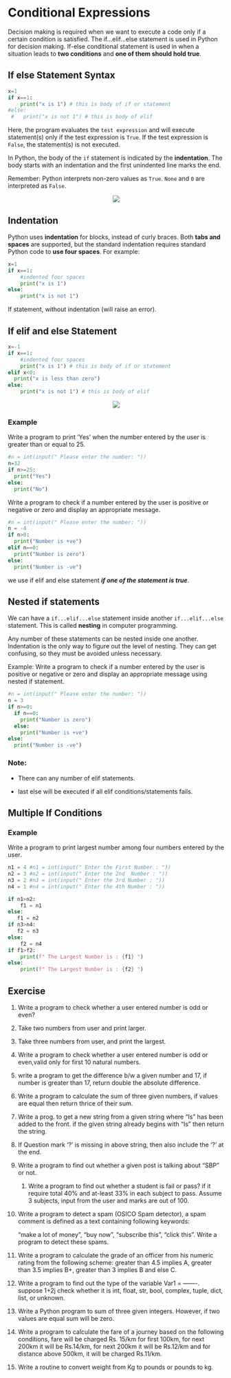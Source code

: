 # Conditional Expressions

Decision making is required when we want to execute a code only if a certain condition is satisfied. The if...elif...else statement is used in Python for decision making. If-else conditional statement is used in when a situation leads to **two conditions** and **one of them should hold true**.

## If else Statement Syntax

```python
x=1
if x==1:
    print("x is 1") # this is body of if or statement
#else:
 #   print("x is not 1") # this is body of elif
```

Here, the program evaluates the `test expression` and will execute statement(s) only if the test expression is `True`. If the test expression is `False`, the statement(s) is not executed.

In Python, the body of the `if` statement is indicated by the **indentation**. The body starts with an indentation and the first unindented line marks the end.

Remember: Python interprets non-zero values as `True`. `None` and `0` are interpreted as `False`.

<center>

![](Python_if_else_statement.webp)

</center>

## Indentation

Python uses **indentation** for blocks, instead of curly braces. Both **tabs and spaces** are supported, but the standard indentation requires standard Python code to **use four spaces**. For example:

```python
x=1
if x==1:
    #indented four spaces
    print("x is 1")
else:
    print("x is not 1")
```

If statement, without indentation (will raise an error).

## If elif and else Statement

```python
x=-1
if x==1:
    #indented four spaces
    print("x is 1") # this is body of if or statement
elif x<0:
  print("x is less than zero")
else:
    print("x is not 1") # this is body of elif
```

<center>

![](if_elif_else_statement.jpg)

</center>

### Example

Write a program to print 'Yes' when the number entered by the user is greater than or equal to 25.

```python
#n = int(input(" Please enter the number: "))
n=32
if n>=25:
  print("Yes")
else:
  print("No")
```

Write a program to check if a number entered by the user is positive or negative or zero and display an appropriate message.

```python
#n = int(input(" Please enter the number: "))
n = -4
if n>0:
  print("Number is +ve")
elif n==0:
  print("Number is zero")
else:
  print("Number is -ve")
```

we use if elif and else statement ***if one of the statement is true***.

## Nested if statements

We can have a `if...elif...else` statement inside another `if...elif...else` statement. This is called **nesting** in computer programming.

Any number of these statements can be nested inside one another. Indentation is the only way to figure out the level of nesting. They can get confusing, so they must be avoided unless necessary.

Example: Write a program to check if a number entered by the user is positive or negative or zero and display an appropriate message using nested if statement.

```python
#n = int(input(" Please enter the number: "))
n = 3
if n>=0:
  if n==0:
    print("Number is zero")
  else:
    print("Number is +ve")
else:
  print("Number is -ve")
```

### Note:

-   There can any number of elif statements.

-   last else will be executed if all elif conditions/statements fails.

## Multiple If Conditions

### Example

Write a program to print largest number among four numbers entered by the user.

```python
n1 = 4 #n1 = int(input(" Enter the First Number : "))
n2 = 3 #n2 = int(input(" Enter the 2nd  Number : "))
n3 = 2 #n3 = int(input(" Enter the 3rd Number : "))
n4 = 1 #n4 = int(input(" Enter the 4th Number : "))

if n1>n2:
    f1 = n1
else:
   f1 = n2
if n3>n4:
   f2 = n3
else:
    f2 = n4
if f1>f2:
    print(f" The Largest Number is : {f1} ")
else:
    print(f" The Largest Number is : {f2} ")

```

## Exercise

1.  Write a program to check whether a user entered number is odd or even?

2.  Take two numbers from user and print larger.

3.  Take three numbers from user, and print the largest.

4.  Write a program to check whether a user entered number is odd or even,valid only for first 10 natural numbers.

5.  write a program to get the difference b/w a given number and 17, if number is greater than 17, return double the absolute difference.

6.  Write a program to calculate the sum of three given numbers, if values are equal then return thrice of their sum.

7.  Write a prog. to get a new string from a given string where "Is" has been added to the front. if the given string already begins with "Is" then return the string.

8.  If Question mark '?' is missing in above string, then also include the '?' at the end.

9.  Write a program to find out whether a given post is talking about "SBP" or not.

    1.  Write a program to find out whether a student is fail or pass? if it require total 40% and at-least 33% in each subject to pass. Assume 3 subjects, input from the user and marks are out of 100.

10. Write a program to detect a spam (OSICO Spam detector), a spam comment is defined as a text containing following keywords:

    "make a lot of money", "buy now", "subscribe this", "click this". Write a program to detect these spams.

11. Write a program to calculate the grade of an officer from his numeric rating from the following scheme: greater than 4.5 implies A, greater than 3.5 implies B+, greater than 3 implies B and else C.

12. Write a program to find out the type of the variable Var1 = -------. suppose 1+2j check whether it is int, float, str, bool, complex, tuple, dict, list, or unknown.

13. Write a Python program to sum of three given integers. However, if two values are equal sum will be zero.

14. Write a program to calculate the fare of a journey based on the following conditions, fare will be charged Rs. 15/km for first 100km, for next 200km it will be Rs.14/km, for next 200km it will be Rs.12/km and for distance above 500km, it will be charged Rs.11/km.

15. Write a routine to convert weight from Kg to pounds or pounds to kg.
